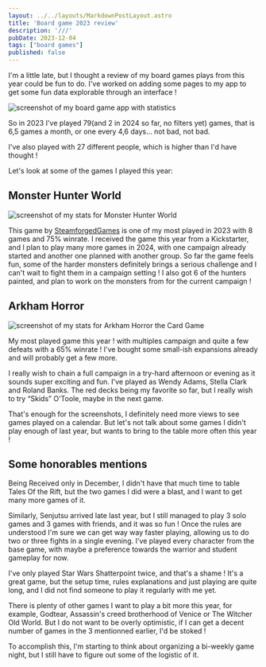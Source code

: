 ```yaml
---
layout: ../../layouts/MarkdownPostLayout.astro
title: 'Board game 2023 review'
description: '///'
pubDate: 2023-12-04
tags: ["board games"]
published: false
---
```



I'm a little late, but I thought a review of my board games plays from this year could be fun to do. I've worked on adding some pages to my app to get some fun data explorable through an interface ! 

<Image 
    src={global} 
    class="img"
    alt="screenshot of my board game app with statistics"
/>

So in 2023 I've played 79(and 2 in 2024 so far, no filters yet) games, that is 6,5 games a month, or one every 4,6 days... not bad, not bad.

I've also played with 27 different people, which is higher than I'd have thought ! 

Let's look at some of the games I played this year: 

## Monster Hunter World

<Image 
    src={mhw} 
    class="img"
    alt="screenshot of my stats for Monster Hunter World"
/>

This game by [SteamforgedGames](https://twitter.com/SteamforgedLtd) is one of my most played in 2023 with 8 games and 75% winrate. I received the game this year from a Kickstarter, and I plan to play many more games in 2024, with one campaign already started and another one planned with another group. So far the game feels fun, some of the harder monsters definitely brings a serious challenge and I can't wait to fight them in a campaign setting ! 
I also got 6 of the hunters painted, and plan to work on the monsters from for the current campaign ! 

## Arkham Horror

<Image 
    src={arkham} 
    class="img"
    alt="screenshot of my stats for Arkham Horror the Card Game"
/>

My most played game this year ! with multiples campaign and quite a few defeats with a 65% winrate ! I've bought some small-ish expansions already and will probably get a few more.

I really wish to chain a full campaign in a try-hard afternoon or evening as it sounds super exciting and fun. I've played as Wendy Adams, Stella Clark and Roland Banks. The red decks being my favorite so far, but I really wish to try “Skids” O'Toole, maybe in the next game.

That's enough for the screenshots, I definitely need more views to see games played on a calendar.
But let's not talk about some games I didn't play enough of last year, but wants to bring to the table more often this year ! 

## Some honorables mentions

Being Received only in December, I didn't have that much time to table Tales Of the Rift, but the two games I did were a blast, and I want to get many more games of it. 

Similarly, Senjutsu arrived late last year, but I still managed to play 3 solo games and 3 games with friends, and it was so fun ! Once the rules are understood I'm sure we can get way way faster playing, allowing us to do two or three fights in a single evening. I've played every character from the base game, with maybe a preference towards the warrior and student gameplay for now. 

I've only played Star Wars Shatterpoint twice, and that's a shame ! It's a great game, but the setup time, rules explanations and just playing are quite long, and I did not find someone to play it regularly with me yet.

There is plenty of other games I want to play a bit more this year, for example, Godtear, Assassin's creed brotherhood of Venice or The Witcher Old World. But I do not want to be overly optimistic, if I can get a decent number of games in the 3 mentionned earlier, I'd be stoked !

To accomplish this, I'm starting to think about organizing a bi-weekly game night, but I still have to figure out some of the logistic of it.